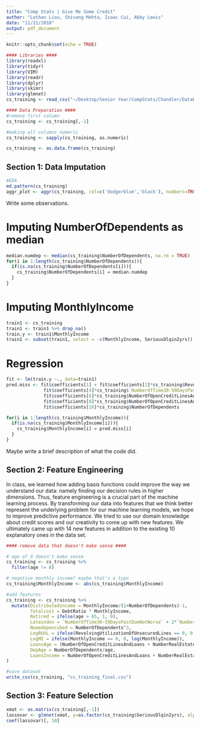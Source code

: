 ```yaml
---
title: "Comp Stats | Give Me Some Credit"
author: "Lathan Liou, Shivang Mehta, Isaac Cui, Abby Lewis"
date: "11/21/2018"
output: pdf_document
---
```


```r
knitr::opts_chunk$set(echo = TRUE)

#### Libraries ####
library(readxl)
library(tidyr)
library(VIM)
library(readr)
library(dplyr)
library(skimr)
library(glmnet)
cs_training <- read_csv("~/Desktop/Senior Year/CompStats/Chandler/DataProject/cs-training.csv")

#### Data Preparation ####
#remove first column
cs_training <- cs_training[,-1]

#making all columns numeric
cs_training <- sapply(cs_training, as.numeric)

cs_training <- as.data.frame(cs_training)
```

## Section 1: Data Imputation 

```r
#EDA
md.pattern(cs_training)
aggr_plot <- aggr(cs_training, col=c('dodgerblue','black'), numbers=TRUE, sortVars=TRUE, labels=names(cs_training), cex.axis=.4, gap=0.5, ylab=c("Histogram of missing data","Pattern"))
```

Write some observations.

# Imputing NumberOfDependents as median

```r
median.numdep <- median(cs_training$NumberOfDependents, na.rm = TRUE)
for(i in 1:length(cs_training$NumberOfDependents)){
  if(is.na(cs_training$NumberOfDependents[i])){
    cs_training$NumberOfDependents[i] = median.numdep
  }
}
```

# Imputing MonthlyIncome

```r
train1 <- cs_training
train1 <- train1 %>% drop_na()
train.y <- train1$MonthlyIncome
train1 <- subset(train1, select = -c(MonthlyIncome, SeriousDlqin2yrs))
```

# Regression

```r
fit <- lm(train.y ~., data=train1)
pred.miss <- fit$coefficients[1] + fit$coefficients[2]*cs_training$RevolvingUtilizationOfUnsecuredLines + fit$coefficients[3]*cs_training$age +
              fit$coefficients[4]*cs_training$`NumberOfTime30-59DaysPastDueNotWorse` + fit$coefficients[5]*cs_training$DebtRatio +
              fit$coefficients[6]*cs_training$NumberOfOpenCreditLinesAndLoans + fit$coefficients[7]*cs_training$NumberOfTimes90DaysLate +
              fit$coefficients[8]*cs_training$NumberOfOpenCreditLinesAndLoans + fit$coefficients[9]*cs_training$`NumberOfTime60-89DaysPastDueNotWorse` +
              fit$coefficients[10]*cs_training$NumberOfDependents

for(i in 1:length(cs_training$MonthlyIncome)){
  if(is.na(cs_training$MonthlyIncome[i])){
    cs_training$MonthlyIncome[i] = pred.miss[i]
  }
}
```

Maybe write a brief description of what the code did.

## Section 2: Feature Engineering

In class, we learned how adding basis functions could improve the way we understand our data: namely finding our decision rules in higher dimensions. Thus, feature engineering is a crucial part of the machine learning process. By transforming our data into features that we think better represent the underlying problem for our machine learning models, we hope to improve predictive performance. We tried to use our domain knowledge about credit scores and our creativity to come up with new features. We ultimately came up with 14 new features in addition to the existing 10 explanatory ones in the data set. 

```r
#### remove data that doesn't make sense ####

# age of 0 doesn't make sense
cs_training <- cs_training %>%
  filter(age != 0)

# negative monthly income? maybe that's a typo 
cs_training$MonthlyIncome <- abs(cs_training$MonthlyIncome)

#add features
cs_training <- cs_training %>%
  mutate(Distributedincome = MonthlyIncome/(1+NumberOfDependents)-1,
         Totalcost = DebtRatio * MonthlyIncome,
         Retired = ifelse(age > 65, 1, 0),
         Lateindex = `NumberOfTime30-59DaysPastDueNotWorse` + 2*`NumberOfTime60-89DaysPastDueNotWorse` + 3*NumberOfTimes90DaysLate,
         Numedepencubed = NumberOfDependents^3,
         LogRUUL = ifelse(RevolvingUtilizationOfUnsecuredLines == 0, 0, log(RevolvingUtilizationOfUnsecuredLines)),
         LogMI = ifelse(MonthlyIncome == 0, 0, log(MonthlyIncome)),
         LoansAge = (NumberOfOpenCreditLinesAndLoans + NumberRealEstateLoansOrLines)/age,
         DepAge = NumberOfDependents/age,
         LoansIncome = NumberOfOpenCreditLinesAndLoans + NumberRealEstateLoansOrLines
)
```

```r
#save dataset
write_csv(cs_training, "cs_training_final.csv")
```

## Section 3: Feature Selection

```r
xmat <- as.matrix(cs_training[,-1])
lassovar <- glmnet(xmat, y=as.factor(cs_training$SeriousDlqin2yrs), alpha=1, family="binomial")
coef(lassovar)[, 10]
```